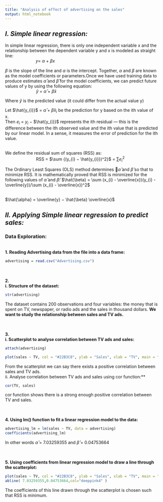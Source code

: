 ```yaml
---
title: "Analysis of effect of advertising on the sales"
output: html_notebook
---
```

## *I. Simple linear regression:*

In simple linear regression, there is only one independent variable x and the relationship between the dependent variable y and x is modeled as straight line:
<br/>
&emsp;&emsp;&emsp;&emsp;&emsp;&emsp;&emsp; 𝑦= $\alpha$ + ${\beta x}$

$\beta$ is the slope of the line and $\alpha$ is the intercept. Together, $\alpha$ and $\beta$ are known as the model coefficients or parameters.Once we have used training data to produce estimates $\hat{\alpha}$ and $\hat{\beta}$ for the model coefficients, we can predict future values of y by using the following equation:
<br/>
&emsp;&emsp;&emsp;&emsp;&emsp;&emsp;&emsp; $\hat{y}$ = $\hat{\alpha}$ + $\hat{\beta} x$

Where $\hat{y}$ is the predicted value (it could differ from the actual value y)

Let $\hat{y_{i}}$ = $\hat{\alpha}$ + $\hat{\beta} x_{i}$ be the prediction for y based on the ith value of x.
<br/>
Then $e_{i}$ = $y_{i}$ − $\hat{y_{i}}$ represents the ith residual — this is the difference between the ith observed value and the ith value that is predicted by our linear model. In a sense, it measures the error of prediction for the ith value. 

<br/>
We define the residual sum of squares (RSS) as:
<br/>
&emsp;&emsp;&emsp;&emsp;&emsp;&emsp;&emsp; RSS = $\sum {(y_{i} − \hat{y_{i}})^2}$  = $\sum e_{i}^2$

The Ordinary Least Squares (OLS) method determines 􀷜$\hat{\alpha}$ and $\hat{\beta}$ so that to minimize RSS. It is mathematically proved that RSS is minimized for the following values of $\hat{\alpha}$ and $\hat{\beta}$:
$\hat{\beta} = \sum (x_{i} - \overline{x})(y_{i} - \overline{y})/\sum (x_{i} - \overline{x})^2$

<br/>
$\hat{\alpha} = \overline{y} − \hat{\beta} \overline{x}$


## *II. Applying Simple linear regression to predict sales:*

### **Data Exploration:**
<br/>
**1. Reading Advertising data from the file into a data frame:**
```R
advertising = read.csv("Advertising.csv")
```

<br/>  
**2. 
<br/>
    i. Structure of the dataset:**
```R
str(advertising)
```
The dataset contains 200 observations and four variables: the money that is spent on TV, newspaper, or radio ads and the sales in thousand dollars. **We want to study the relationship between sales and TV ads.**

<br/>  
**3. 
<br/>
    i. Scatterplot to analyse correlation between TV ads and sales:**
```r
attach(advertising)
```
    
```R
plot(sales ~ TV, col = "#22B3C8", ylab = "Sales", xlab = "TV", main = "Sales vs TV ads", cex.lab = 0.8, cex.main = 0.9)
```
From the scatterplot we can say there exists a positive correlation between sales and TV ads.
<br/>
    ii. Analyse correlation between TV ads and sales using cor function:**
```r
cor(TV, sales)
```
cor function shows there is a strong enough positive correlation between TV and sales.
   
<br/>  
**4. Using lm() function to fit a linear regression model to the data:**
```r
advertising_lm = lm(sales ~ TV, data = advertising)
coefficients(advertising_lm)
```
In other words $\hat{\alpha}$ = 7.03259355 and $\hat{\beta}$ = 0.04753664
   
<br/>  
**5. Using coefficients from linear regression model to draw a line through the scatterplot:**
```r
plot(sales ~ TV, col = "#22B3C8", ylab = "Sales", xlab = "TV", main = "Sales vs TV ads", cex.lab = 0.8, cex.main = 0.9)
abline( 7.03259355,0.04753664,col="deeppink4" )
```
The coefficients of this line drawn through the scatterplot is chosen such that RSS is minimum.